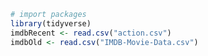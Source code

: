 ```r
# import packages
library(tidyverse) 
imdbRecent <- read.csv("action.csv")
imdbOld <- read.csv("IMDB-Movie-Data.csv")
```
